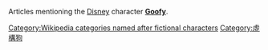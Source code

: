 Articles mentioning the [[Disney|Disney]] character '''[[Goofy|Goofy]]'''.
[[Category:Wikipedia_categories_named_after_fictional_characters|Category:Wikipedia categories named after fictional characters]]

[[Category:虛構狗|Category:虛構狗]]